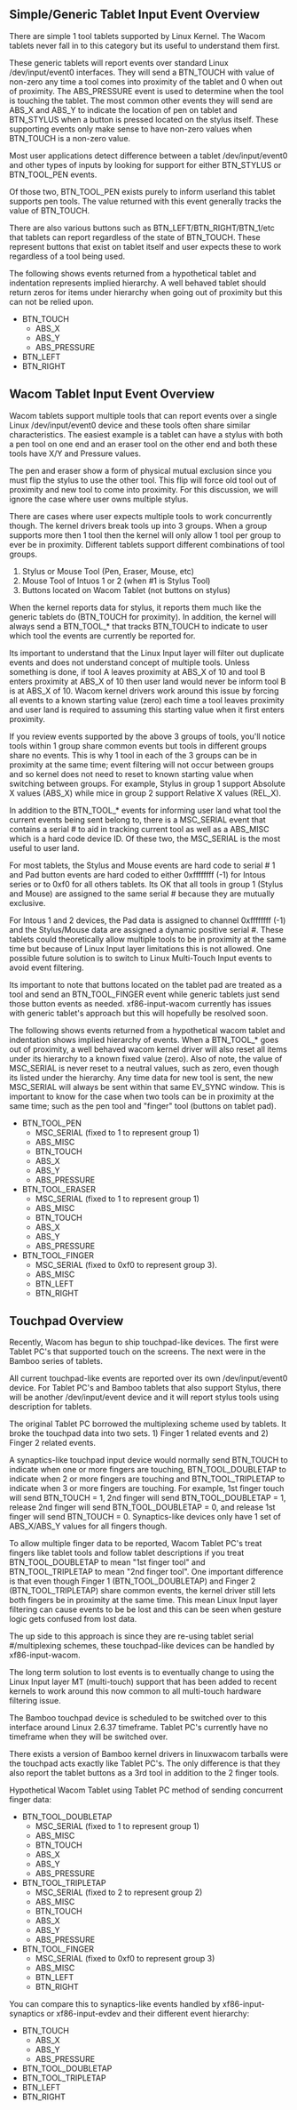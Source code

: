 == Simple/Generic Tablet Input Event Overview ==

There are simple 1 tool tablets supported by Linux Kernel.  The Wacom tablets never fall in to this category but its useful to understand them first.

These generic tablets will report events over standard Linux /dev/input/event0 interfaces.  They will send a BTN_TOUCH with value of non-zero any time a tool comes into proximity of the tablet and 0 when out of proximity.  The ABS_PRESSURE event is used to determine when the tool is touching the tablet.  The most common other events they will send are ABS_X and ABS_Y to indicate the location of pen on tablet and BTN_STYLUS when a button is pressed located on the stylus itself.  These supporting events only make sense to have non-zero values when BTN_TOUCH is a non-zero value.

Most user applications detect difference between a tablet /dev/input/event0 and other types of inputs by looking for support for either BTN_STYLUS or BTN_TOOL_PEN events.

Of those two, BTN_TOOL_PEN exists purely to inform userland this tablet supports pen tools.  The value returned with this event generally tracks the value of BTN_TOUCH.

There are also various buttons such as BTN_LEFT/BTN_RIGHT/BTN_1/etc that tablets can report regardless of the state of BTN_TOUCH.  These represent buttons that exist on tablet itself and user expects these to work regardless of a tool being used.

The following shows events returned from a hypothetical tablet and indentation represents implied hierarchy.  A well behaved tablet should return zeros for items under hierarchy when going out of proximity but this can not be relied upon.

* BTN_TOUCH
** ABS_X
** ABS_Y
** ABS_PRESSURE
* BTN_LEFT
* BTN_RIGHT

== Wacom Tablet Input Event Overview ==

Wacom tablets support multiple tools that can report events over a single Linux /dev/input/event0 device and these tools often share similar characteristics.  The easiest example is a tablet can have a stylus with both a pen tool on one end and an eraser tool on the other end and both these tools have X/Y and Pressure values.

The pen and eraser show a form of physical mutual exclusion since you must flip the stylus to use the other tool.  This flip will force old tool out of proximity and new tool to come into proximity.  For this discussion, we will ignore the case where user owns multiple stylus.

There are cases where user expects multiple tools to work concurrently though.  The kernel drivers break tools up into 3 groups.  When a group supports more then 1 tool then the kernel will only allow 1 tool per group to ever be in proximity.  Different tablets support different combinations of tool groups.

# Stylus or Mouse Tool (Pen, Eraser, Mouse, etc)
# Mouse Tool of Intuos 1 or 2 (when #1 is Stylus Tool)
# Buttons located on Wacom Tablet (not buttons on stylus)

When the kernel reports data for stylus, it reports them much like the generic tablets do (BTN_TOUCH for proximity).  In addition, the kernel will always send a BTN_TOOL_* that tracks BTN_TOUCH to indicate to user which tool the events are currently be reported for.

Its important to understand that the Linux Input layer will filter out duplicate events and does not understand concept of multiple tools.  Unless something is done, if tool A leaves proximity at ABS_X of 10 and tool B enters proximity at ABS_X of 10 then user land would never be inform tool B is at ABS_X of 10.  Wacom kernel drivers work around this issue by forcing all events to a known starting value (zero) each time a tool leaves proximity and user land is required to assuming this starting value when it first enters proximity.

If you review events supported by the above 3 groups of tools, you'll notice tools within 1 group share common events but tools in different groups share no events.  This is why 1 tool in each of the 3 groups can be in proximity at the same time; event filtering will not occur between groups and so kernel does not need to reset to known starting value when switching between groups.  For example, Stylus in group 1 support Absolute X values (ABS_X) while mice in group 2 support Relative X values (REL_X).

In addition to the BTN_TOOL_* events for informing user land what tool the current events being sent belong to, there is a MSC_SERIAL event that contains a serial # to aid in tracking current tool as well as a ABS_MISC which is a hard code device ID.  Of these two, the MSC_SERIAL is the most useful to user land.

For most tablets, the Stylus and Mouse events are hard code to serial # 1 and Pad button events are hard coded to either 0xffffffff (-1) for Intous series or to 0xf0 for all others tablets.  Its OK that all tools in group 1 (Stylus and Mouse) are assigned to the same serial # because they are mutually exclusive.

For Intous 1 and 2 devices, the Pad data is assigned to channel 0xffffffff (-1) and the Stylus/Mouse data are assigned a dynamic positive serial #.  These tablets could theoretically allow multiple tools to be in proximity at the same time but because of Linux Input layer limitations this is not allowed.  One possible future solution is to switch to Linux Multi-Touch Input events to avoid event filtering.

Its important to note that buttons located on the tablet pad are treated as a tool and send an BTN_TOOL_FINGER event while generic tablets just send those button events as needed.  xf86-input-wacom currently has issues with generic tablet's approach but this will hopefully be resolved soon.

The following shows events returned from a hypothetical wacom tablet and indentation shows implied hierarchy of events. When a BTN_TOOL_* goes out of proximity, a well behaved wacom kernel driver will also reset all items under its hierarchy to a known fixed value (zero).  Also of note, the value of MSC_SERIAL is never reset to a neutral values, such as zero, even though its listed under the hierarchy.  Any time data for new tool is sent, the new MSC_SERIAL will always be sent within that same EV_SYNC window.  This is important to know for the case when two tools can be in proximity at the same time; such as the pen tool and "finger" tool (buttons on tablet pad).

* BTN_TOOL_PEN
** MSC_SERIAL (fixed to 1 to represent group 1)
** ABS_MISC
** BTN_TOUCH
** ABS_X
** ABS_Y
** ABS_PRESSURE
* BTN_TOOL_ERASER
** MSC_SERIAL (fixed to 1 to represent group 1)
** ABS_MISC
** BTN_TOUCH
** ABS_X
** ABS_Y
** ABS_PRESSURE
* BTN_TOOL_FINGER
** MSC_SERIAL (fixed to 0xf0 to represent group 3).
** ABS_MISC
** BTN_LEFT
** BTN_RIGHT

== Touchpad Overview ==

Recently, Wacom has begun to ship touchpad-like devices.  The first were Tablet PC's that supported touch on the screens.  The next were in the Bamboo series of tablets.

All current touchpad-like events are reported over its own /dev/input/event0 device.  For Tablet PC's and Bamboo tablets that also support Stylus, there will be another /dev/input/event device and it will report stylus tools using description for tablets.

The original Tablet PC borrowed the multiplexing scheme used by tablets.  It broke the touchpad data into two sets.  1) Finger 1 related events and 2) Finger 2 related events.

A synaptics-like touchpad input device would normally send BTN_TOUCH to indicate when one or more fingers are touching, BTN_TOOL_DOUBLETAP to indicate when 2 or more fingers are touching and BTN_TOOL_TRIPLETAP to indicate when 3 or more fingers are touching. For example, 1st finger touch will send BTN_TOUCH = 1, 2nd finger will send BTN_TOOL_DOUBLETAP = 1, release 2nd finger will send BTN_TOOL_DOUBLETAP = 0, and release 1st finger will send BTN_TOUCH = 0.  Synaptics-like devices only have 1 set of ABS_X/ABS_Y values for all fingers though.

To allow multiple finger data to be reported, Wacom Tablet PC's treat fingers like tablet tools and follow tablet descriptions if you treat BTN_TOOL_DOUBLETAP to mean "1st finger tool" and BTN_TOOL_TRIPLETAP to mean "2nd finger tool".  One important difference is that even though Finger 1 (BTN_TOOL_DOUBLETAP) and Finger 2 (BTN_TOOL_TRIPLETAP) share common events, the kernel driver still lets both fingers be in proximity at the same time.  This mean Linux Input layer filtering can cause events to be be lost and this can be seen when gesture logic gets confused from lost data.

The up side to this approach is since they are re-using tablet serial #/multiplexing schemes, these touchpad-like devices can be handled by xf86-input-wacom.  

The long term solution to lost events is to eventually change to using the Linux Input layer MT (multi-touch) support that has been added to recent kernels to work around this now common to all multi-touch hardware filtering issue.  

The Bamboo touchpad device is scheduled to be switched over to this interface around Linux 2.6.37 timeframe.  Tablet PC's currently have no timeframe when they will be switched over.

There exists a version of Bamboo kernel drivers in linuxwacom tarballs were the touchpad acts exactly like Tablet PC's.  The only difference is that they also report the tablet buttons as a 3rd tool in addition to the 2 finger tools.

Hypothetical Wacom Tablet using Tablet PC method of sending concurrent finger data:

* BTN_TOOL_DOUBLETAP
** MSC_SERIAL (fixed to 1 to represent group 1)
** ABS_MISC
** BTN_TOUCH
** ABS_X
** ABS_Y
** ABS_PRESSURE
* BTN_TOOL_TRIPLETAP
** MSC_SERIAL (fixed to 2 to represent group 2)
** ABS_MISC
** BTN_TOUCH
** ABS_X
** ABS_Y
** ABS_PRESSURE
* BTN_TOOL_FINGER
** MSC_SERIAL (fixed to 0xf0 to represent group 3)
** ABS_MISC
** BTN_LEFT
** BTN_RIGHT

You can compare this to synaptics-like events handled by xf86-input-synaptics or xf86-input-evdev and their different event hierarchy:

* BTN_TOUCH
** ABS_X
** ABS_Y
** ABS_PRESSURE
* BTN_TOOL_DOUBLETAP
* BTN_TOOL_TRIPLETAP
* BTN_LEFT
* BTN_RIGHT